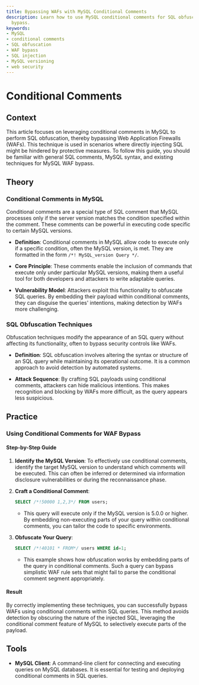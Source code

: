 ```yaml
---
title: Bypassing WAFs with MySQL Conditional Comments
description: Learn how to use MySQL conditional comments for SQL obfuscation and WAF
  bypass.
keywords:
- MySQL
- conditional comments
- SQL obfuscation
- WAF bypass
- SQL injection
- MySQL versioning
- web security
---
```


# Conditional Comments

## Context

This article focuses on leveraging conditional comments in MySQL to perform SQL obfuscation, thereby bypassing Web Application Firewalls (WAFs). This technique is used in scenarios where directly injecting SQL might be hindered by protective measures. To follow this guide, you should be familiar with general SQL comments, MySQL syntax, and existing techniques for MySQL WAF bypass.

## Theory

### Conditional Comments in MySQL

Conditional comments are a special type of SQL comment that MySQL processes only if the server version matches the condition specified within the comment. These comments can be powerful in executing code specific to certain MySQL versions.

- **Definition**: Conditional comments in MySQL allow code to execute only if a specific condition, often the MySQL version, is met. They are formatted in the form `/*! MySQL_version Query */`.

- **Core Principle**: These comments enable the inclusion of commands that execute only under particular MySQL versions, making them a useful tool for both developers and attackers to write adaptable queries.

- **Vulnerability Model**: Attackers exploit this functionality to obfuscate SQL queries. By embedding their payload within conditional comments, they can disguise the queries' intentions, making detection by WAFs more challenging.

### SQL Obfuscation Techniques

Obfuscation techniques modify the appearance of an SQL query without affecting its functionality, often to bypass security controls like WAFs.

- **Definition**: SQL obfuscation involves altering the syntax or structure of an SQL query while maintaining its operational outcome. It is a common approach to avoid detection by automated systems.

- **Attack Sequence**: By crafting SQL payloads using conditional comments, attackers can hide malicious intentions. This makes recognition and blocking by WAFs more difficult, as the query appears less suspicious.

## Practice

### Using Conditional Comments for WAF Bypass

#### Step-by-Step Guide

1. **Identify the MySQL Version**: To effectively use conditional comments, identify the target MySQL version to understand which comments will be executed. This can often be inferred or determined via information disclosure vulnerabilities or during the reconnaissance phase.

2. **Craft a Conditional Comment**:
   ```sql
   SELECT /*!50000 1,2,3*/ FROM users;
   ```
   - This query will execute only if the MySQL version is 5.0.0 or higher. By embedding non-executing parts of your query within conditional comments, you can tailor the code to specific environments.

3. **Obfuscate Your Query**:
   ```sql
   SELECT /*!40101 * FROM*/ users WHERE id=1;
   ```
   - This example shows how obfuscation works by embedding parts of the query in conditional comments. Such a query can bypass simplistic WAF rule sets that might fail to parse the conditional comment segment appropriately.

#### Result

By correctly implementing these techniques, you can successfully bypass WAFs using conditional comments within SQL queries. This method avoids detection by obscuring the nature of the injected SQL, leveraging the conditional comment feature of MySQL to selectively execute parts of the payload. 

## Tools

- **MySQL Client**: A command-line client for connecting and executing queries on MySQL databases. It is essential for testing and deploying conditional comments in SQL queries.